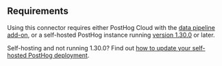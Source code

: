 ## Requirements

Using this connector requires either PostHog Cloud with the [data pipeline add-on](https://us.posthog.com/organization/billing), or a self-hosted PostHog instance running [version 1.30.0](/blog/the-posthog-array-1-30-0) or later.

Self-hosting and not running 1.30.0? Find out [how to update your self-hosted PostHog deployment](/docs/runbook/upgrading-posthog).